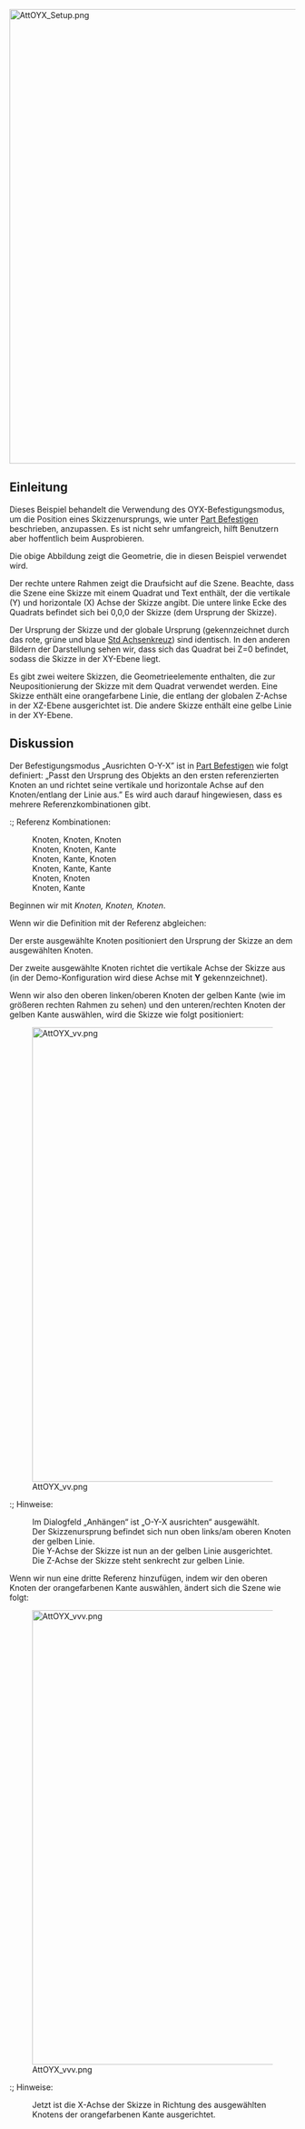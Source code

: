 <languages/>

{{TutorialInfo/de
|Topic=Befestigen
|Level=Fortgeschrittene/Könner
|Author=drmacro
|Time=1 hour
|FCVersion=0.19 or above
|Files=[TBD]
}}

[[File:AttOYX_Setup.png|800px]]
{{Caption|Die Objekte in ihrer Ausgangsposition}}

<span id="Introduction"></span>
==Einleitung== 

Dieses Beispiel behandelt die Verwendung des OYX-Befestigungsmodus, um die Position eines Skizzenursprungs, wie unter [[Part_EditAttachment/de|Part Befestigen]] beschrieben, anzupassen. Es ist nicht sehr umfangreich, hilft Benutzern aber hoffentlich beim Ausprobieren.

Die obige Abbildung zeigt die Geometrie, die in diesen Beispiel verwendet wird.

Der rechte untere Rahmen zeigt die Draufsicht auf die Szene. Beachte, dass die Szene eine Skizze mit einem Quadrat und Text enthält, der die vertikale (Y) und horizontale (X) Achse der Skizze angibt. Die untere linke Ecke des Quadrats befindet sich bei 0,0,0 der Skizze (dem Ursprung der Skizze).

Der Ursprung der Skizze und der globale Ursprung (gekennzeichnet durch das rote, grüne und blaue [[Std_AxisCross/de|Std Achsenkreuz]]) sind identisch. In den anderen Bildern der Darstellung sehen wir, dass sich das Quadrat bei Z=0 befindet, sodass die Skizze in der XY-Ebene liegt.

Es gibt zwei weitere Skizzen, die Geometrieelemente enthalten, die zur Neupositionierung der Skizze mit dem Quadrat verwendet werden. Eine Skizze enthält eine orangefarbene Linie, die entlang der globalen Z-Achse in der XZ-Ebene ausgerichtet ist. Die andere Skizze enthält eine gelbe Linie in der XY-Ebene.

<span id="Discussion"></span>
==Diskussion==

Der Befestigungsmodus „Ausrichten O-Y-X” ist in [[Part_EditAttachment/de|Part Befestigen]] wie folgt definiert: „Passt den Ursprung des Objekts an den ersten referenzierten Knoten an und richtet seine vertikale und horizontale Achse auf den Knoten/entlang der Linie aus.” Es wird auch darauf hingewiesen, dass es mehrere Referenzkombinationen gibt.

:; Referenz Kombinationen:
: Knoten, Knoten, Knoten
: Knoten, Knoten, Kante
: Knoten, Kante, Knoten
: Knoten, Kante, Kante
: Knoten, Knoten
: Knoten, Kante

Beginnen wir mit ''Knoten, Knoten, Knoten''.

Wenn wir die Definition mit der Referenz abgleichen:

Der erste ausgewählte Knoten positioniert den Ursprung der Skizze an dem ausgewählten Knoten.

Der zweite ausgewählte Knoten richtet die vertikale Achse der Skizze aus (in der Demo-Konfiguration wird diese Achse mit '''Y''' gekennzeichnet).

Wenn wir also den oberen linken/oberen Knoten der gelben Kante (wie im größeren rechten Rahmen zu sehen) und den unteren/rechten Knoten der gelben Kante auswählen, wird die Skizze wie folgt positioniert:

[[File:AttOYX_vv.png|800px]]

:; Hinweise:
: Im Dialogfeld „Anhängen“ ist „O-Y-X ausrichten“ ausgewählt.
: Der Skizzenursprung befindet sich nun oben links/am oberen Knoten der gelben Linie.
: Die Y-Achse der Skizze ist nun an der gelben Linie ausgerichtet.
: Die Z-Achse der Skizze steht senkrecht zur gelben Linie.

Wenn wir nun eine dritte Referenz hinzufügen, indem wir den oberen Knoten der orangefarbenen Kante auswählen, ändert sich die Szene wie folgt:

[[File:AttOYX_vvv.png|800px]]

:; Hinweise:
: Jetzt ist die X-Achse der Skizze in Richtung des ausgewählten Knotens der orangefarbenen Kante ausgerichtet.